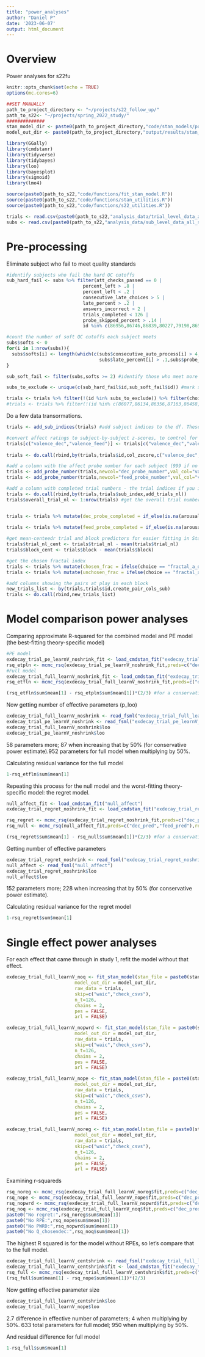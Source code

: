 ```yaml
---
title: "power_analyses"
author: "Daniel P"
date: '2023-06-07'
output: html_document
---
```


# Overview
Power analyses for s22fu

```r
knitr::opts_chunk$set(echo = TRUE)
options(mc.cores=6)

##SET MANUALLY
path_to_project_directory <- "~/projects/s22_follow_up/"
path_to_s22<- "~/projects/spring_2022_study/"
##############
stan_model_dir <- paste0(path_to_project_directory,"code/stan_models/power_analysis_models/")
model_out_dir <- paste0(path_to_project_directory,"output/results/stan_model_fits/power_analysis_models/")

library(GGally)
library(cmdstanr)
library(tidyverse)
library(tidybayes)
library(loo)
library(bayesplot)
library(sigmoid)
library(lme4)

source(paste0(path_to_s22,"code/functions/fit_stan_model.R"))
source(paste0(path_to_s22,"code/functions/stan_utilities.R"))
source(paste0(path_to_s22,"code/functions/s22_utilities.R"))

trials <- read.csv(paste0(path_to_s22,"analysis_data/trial_level_data_all_subs_2022-05-22_19_14_57.csv"))
subs <- read.csv(paste0(path_to_s22,"analysis_data/sub_level_data_all_subs_2022-05-22_19_14_57.csv"))
```

# Pre-processing
Eliminate subject who fail to meet quality standards
```r
#identify subjects who fail the hard QC cutoffs
sub_hard_fail <- subs %>% filter(att_checks_passed == 0 |
                            percent_left > .8 |
                            percent_left < .2 |
                            consecutive_late_choices > 5 |
                            late_percent > .2 |
                            answers_incorrect > 2 |
                            trials_completed < 126 |
                            probe_skipped_percent > .14 |
                            id %in% c(86956,86746,86839,80227,79198,86503,86869,85588))

#count the number of soft QC cutoffs each subject meets
subs$softs <- 0
for(i in 1:nrow(subs)){
  subs$softs[i] <- length(which(c(subs$consecutive_auto_process[i] > 4,subs$att_checks_passed[i] == 1,subs$answers_incorrect[i] > 1,
                                  subs$late_percent[i] > .1,subs$probe_skipped_percent[i] > .07,subs$noprobe_pt_choices[i] == 0,subs$probe_pt_choices[i] == 0)))
}

sub_soft_fail <- filter(subs,softs >= 2) #identify those who meet more than 2 soft cutoffs

subs_to_exclude <- unique(c(sub_hard_fail$id,sub_soft_fail$id)) #mark subjects who fail on either hard or soft or criteria for exclusion

trials <- trials %>% filter(!(id %in% subs_to_exclude)) %>% filter(choice != "late") #filter out bad subjects, as well as trials on which the subject failed to make a choice
#trials <- trials %>% filter(!(id %in% c(86077,86134,86356,87163,86458,85588,86869,86956,86746,79198,86359,86503,86881))) %>% filter(choice != "late")
```

Do a few data transormations.
```r
trials <- add_sub_indices(trials) #add subject indices to the df. These will match the indices used in Stan.

#convert affect ratings to subject-by-subject z-scores, to control for intersubject differences in rating variability
trials[c("valence_dec","valence_feed")] <- trials[c("valence_dec","valence_feed")]*-1 #flip the affect ratings, so that the low numbers 
                                                                                      #correspond to low values of valence
trials <- do.call(rbind,by(trials,trials$id,col_zscore,c("valence_dec","valence_feed"))) #translate valence ratings to z-scores

#add a column with the affect probe number for each subject (999 if no probe response). These will be passed into Stan
trials <- add_probe_number(trials,newcol="dec_probe_number",val_col="valence_dec",arous_col="arousal_dec") #for decision probes
trials <- add_probe_number(trials,newcol="feed_probe_number",val_col="valence_feed",arous_col="arousal_feed") #for feedback probes

#add a column with completed trial numbers - the trial indices if you ignore late trials. These will match the "t" trial numbers used in the Stan models
trials <- do.call(rbind,by(trials,trials$sub_index,add_trials_nl))
trials$overall_trial_nl <- 1:nrow(trials) #get the overall trial number ignoring late trials and collapsing across subjects


trials <- trials %>% mutate(dec_probe_completed = if_else(is.na(arousal_dec) | is.na(valence_dec),0,1)) #add a 1/0 column indicating whether a
                                                                                                        #decision probe was completed on each trial
trials <- trials %>% mutate(feed_probe_completed = if_else(is.na(arousal_feed) | is.na(valence_feed),0,1)) #diddo feedback

#get mean-centeedr trial and block predictors for easier fitting in Stan
trials$trial_nl_cent <- trials$trial_nl - mean(trials$trial_nl)                                                          
trials$block_cent <- trials$block - mean(trials$block) 

#get the chosen fractal index
trials <- trials %>% mutate(chosen_frac = ifelse(choice == "fractal_a_dec",fractal_a_num,fractal_b_num))
trials <- trials %>% mutate(unchosen_frac = ifelse(choice == "fractal_a_dec",fractal_b_num,fractal_a_num))

#add columns showing the pairs at play in each block
new_trials_list <- by(trials,trials$id,create_pair_cols_sub)
trials <- do.call(rbind,new_trials_list)
```

# Model comparison power analyses

Comparing approximate R-squared for the combined model and PE model (the best-fitting theory-specific model)
```r
#PE model
exdecay_trial_pe_learnV_noshrink_fit <- load_cmdstan_fit("exdecay_trial_pe_learnV_noshrink")
rsq_etpln <- mcmc_rsq(exdecay_trial_pe_learnV_noshrink_fit,preds=c("dec_pred","feed_pred"),resid=c("d_resid","f_resid"),print_plot=FALSE)
#Full model
exdecay_trial_full_learnV_noshrink_fit <- load_cmdstan_fit("exdecay_trial_full_learnV_noshrink")
rsq_etfln <- mcmc_rsq(exdecay_trial_full_learnV_noshrink_fit,preds=c("dec_pred","feed_pred"),resid=c("d_resid","f_resid"),print_plot=FALSE)

(rsq_etfln$sum$mean[1] - rsq_etpln$sum$mean[1])*(2/3) #for a conservative power estimate, multiplying by 2/3
```

Now getting number of effective parameters (p_loo)
```r
exdecay_trial_full_learnV_noshrink <- read_fsml("exdecay_trial_full_learnV_noshrink")
exdecay_trial_pe_learnV_noshrink <- read_fsml("exdecay_trial_pe_learnV_noshrink")
exdecay_trial_full_learnV_noshrink$loo
exdecay_trial_pe_learnV_noshrink$loo
```
58 parameters more; 87 when increasing that by 50% (for conservative power estimate).952 parameters for full model when multiplying by 50%.

Calculating residual variance for the full model
```r
1-rsq_etfln$sum$mean[1]
```

Repeating this process for the null model and the worst-fitting theory-specific model: the regret model.
```r
null_affect_fit <- load_cmdstan_fit("null_affect")
exdecay_trial_regret_noshrink_fit <- load_cmdstan_fit("exdecay_trial_regret_noshrink")

rsq_regret <- mcmc_rsq(exdecay_trial_regret_noshrink_fit,preds=c("dec_pred","feed_pred"),resid=c("d_resid","f_resid"),print_plot=FALSE)
rsq_null <- mcmc_rsq(null_affect_fit,preds=c("dec_pred","feed_pred"),resid=c("d_resid","f_resid"),print_plot=FALSE)

(rsq_regret$sum$mean[1] - rsq_null$sum$mean[1])*(2/3) #for a conservative power estimate, multiplying by 2/3
```
Getting number of effective parameters
```r
exdecay_trial_regret_noshrink <- read_fsml("exdecay_trial_regret_noshrink")
null_affect <- read_fsml("null_affect")
exdecay_trial_regret_noshrink$loo
null_affect$loo
```
152 parameters more; 228 when increasing that by 50% (for conservative power estimate).

Calculating residual variance for the regret model
```r
1-rsq_regret$sum$mean[1]
```



# Single effect power analyses 

For each effect that came through in study 1, refit the model without that effect.

```r
exdecay_trial_full_learnV_noq <- fit_stan_model(stan_file = paste0(stan_model_dir,"exdecay_trial_full_learnV_noq.stan"),
                         model_out_dir = model_out_dir,
                         raw_data = trials,
                         skip=c("waic","check_csvs"),
                         n_t=126,
                         chains = 2,
                         pes = FALSE,
                         arl = FALSE)
```

```r
exdecay_trial_full_learnV_nopwrd <- fit_stan_model(stan_file = paste0(stan_model_dir,"exdecay_trial_full_learnV_nopwrd.stan"),
                         model_out_dir = model_out_dir,
                         raw_data = trials,
                         skip=c("waic","check_csvs"),
                         n_t=126,
                         chains = 2,
                         pes = FALSE,
                         arl = FALSE)
```

```r
exdecay_trial_full_learnV_nope <- fit_stan_model(stan_file = paste0(stan_model_dir,"exdecay_trial_full_learnV_nope.stan"),
                         model_out_dir = model_out_dir,
                         raw_data = trials,
                         skip=c("waic","check_csvs"),
                         n_t=126,
                         chains = 2,
                         pes = FALSE,
                         arl = FALSE)
```

```r
exdecay_trial_full_learnV_noreg <- fit_stan_model(stan_file = paste0(stan_model_dir,"exdecay_trial_full_learnV_noreg.stan"),
                         model_out_dir = model_out_dir,
                         raw_data = trials,
                         skip=c("waic","check_csvs"),
                         n_t=126,
                         chains = 2,
                         pes = FALSE,
                         arl = FALSE)
```

Examining r-squareds
```r
rsq_noreg <- mcmc_rsq(exdecay_trial_full_learnV_noreg$fit,preds=c("dec_pred","feed_pred"),resid=c("d_resid","f_resid"),print_plot=FALSE)
rsq_nope <- mcmc_rsq(exdecay_trial_full_learnV_nope$fit,preds=c("dec_pred","feed_pred"),resid=c("d_resid","f_resid"),print_plot=FALSE)
rsq_nopwrd <- mcmc_rsq(exdecay_trial_full_learnV_nopwrd$fit,preds=c("dec_pred","feed_pred"),resid=c("d_resid","f_resid"),print_plot=FALSE)
rsq_noq <- mcmc_rsq(exdecay_trial_full_learnV_noq$fit,preds=c("dec_pred","feed_pred"),resid=c("d_resid","f_resid"),print_plot=FALSE)
paste0("No regret:",rsq_noreg$sum$mean[1])
paste0("No RPE:",rsq_nope$sum$mean[1])
paste0("No PWRD:",rsq_nopwrd$sum$mean[1])
paste0("No Q_chosendec:",rsq_noq$sum$mean[1])
```

The highest R squared is for the model without RPEs, so let's compare that to the full model.
```r
exdecay_trial_full_learnV_centshrink <- read_fsml("exdecay_trial_full_learnV_centshrink")
exdecay_trial_full_learnV_centshrink$fit <- load_cmdstan_fit("exdecay_trial_full_learnV_centshrink")
rsq_full <- mcmc_rsq(exdecay_trial_full_learnV_centshrink$fit,preds=c("dec_pred","feed_pred"),resid=c("d_resid","f_resid"),print_plot=FALSE)
(rsq_full$sum$mean[1] - rsq_nope$sum$mean[1])*(2/3)
```

Now getting effective parameter size
```r
exdecay_trial_full_learnV_centshrink$loo
exdecay_trial_full_learnV_nope$loo
```
2.7 difference in effective number of parameters; 4 when multiplying by 50%. 633 total parameters for full model; 950 when multiplying by 50%.

And residual difference for full model
```r
1-rsq_full$sum$mean[1]
```
